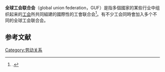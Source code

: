 {{Expand language|1=en|time=2022-05-08T15:57:28+00:00}}
'''全球工会联合会'''（global union federation，GUF）是指多個國家的某些行业中组织起来的[[工会|工会]]所共同組建的國際性的工會联合会<ref>{{Harvnb|Rojot|2006|p=258}}.</ref>。有不少工会同時會加入多个不同的全球工会联合会。

==参考文献==
{{reflist}}

[[Category:劳动关系|Category:劳动关系]]